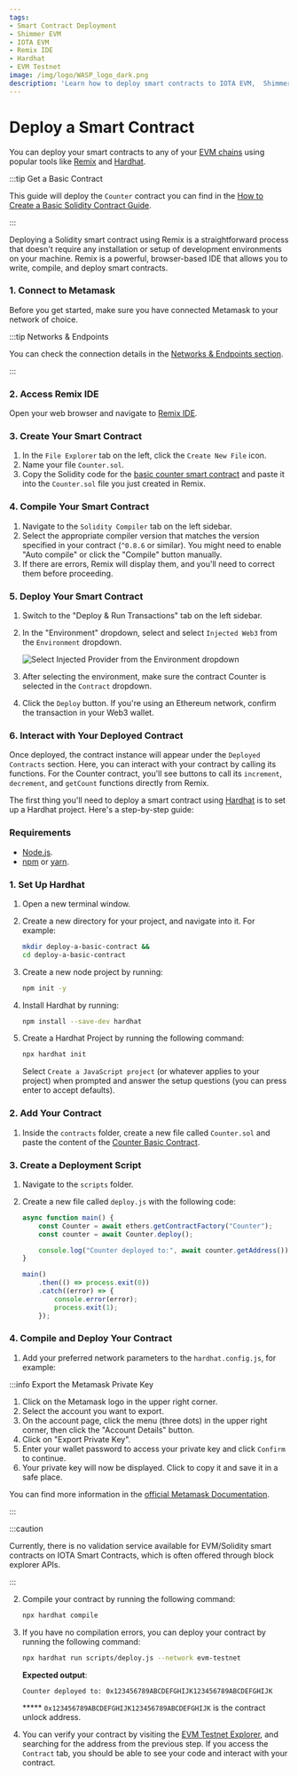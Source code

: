 ```yaml
---
tags:
- Smart Contract Deployment
- Shimmer EVM
- IOTA EVM
- Remix IDE
- Hardhat 
- EVM Testnet
image: /img/logo/WASP_logo_dark.png
description: 'Learn how to deploy smart contracts to IOTA EVM,  Shimmer EVM and EVM Testnet using popular tools like Remix and Hardhat.'
---
```


# Deploy a Smart Contract

You can deploy your smart contracts to any of your [EVM chains](/build/networks-endpoints/) using popular tools like [Remix](#remix)
and [Hardhat](#hardhat).

:::tip Get a Basic Contract

This guide will deploy the `Counter` contract you can find in
the [How to Create a Basic Solidity Contract Guide](create-a-basic-contract.md).

:::

<Tabs>
<TabItem value='remix' label='Remix'>

Deploying a Solidity smart contract using Remix is a straightforward process that doesn't require any installation or
setup of development environments on your machine. Remix is a powerful, browser-based IDE that allows you to write,
compile, and deploy smart contracts.

### 1. Connect to Metamask

Before you get started, make sure you have connected Metamask to your network of choice.

:::tip Networks & Endpoints

You can check the connection details in the [Networks & Endpoints section](/build/networks-endpoints/).

:::

<MetamaskButtons/>

### 2. Access Remix IDE

Open your web browser and navigate to [Remix IDE](https://remix.ethereum.org/).

### 3. Create Your Smart Contract

1. In the `File Explorer` tab on the left, click the `Create New File` icon.
2. Name your file `Counter.sol`.
3. Copy the Solidity code for the [basic counter smart contract](create-a-basic-contract.md) and paste it into
   the `Counter.sol` file you just created in Remix.

### 4. Compile Your Smart Contract

1. Navigate to the `Solidity Compiler` tab on the left sidebar.
2. Select the appropriate compiler version that matches the version specified in your contract (`^0.8.6` or similar).
   You might need to enable "Auto compile" or click the "Compile" button manually.
3. If there are errors, Remix will display them, and you'll need to correct them before proceeding.

### 5. Deploy Your Smart Contract

1. Switch to the "Deploy & Run Transactions" tab on the left sidebar.
2. In the "Environment" dropdown, select and select `Injected Web3` from the `Environment` dropdown.

   ![Select Injected Provider from the Environment dropdown](/img/evm/remix-injected-provider-metamask.png)
   
3. After selecting the environment, make sure the contract Counter is selected in the `Contract` dropdown.
4. Click the `Deploy` button. If you're using an Ethereum network, confirm the transaction in your Web3 wallet.

### 6. Interact with Your Deployed Contract

Once deployed, the contract instance will appear under the `Deployed Contracts` section.
Here, you can interact with your contract by calling its functions. For the Counter contract, you'll see buttons to call
its `increment`, `decrement`, and `getCount` functions directly from Remix.

</TabItem>
<TabItem value='hardhat' label='Hardhat'>

The first thing you'll need to deploy a smart contract using [Hardhat](https://hardhat.org/) is to set up a Hardhat
project. Here's a step-by-step guide:

### Requirements

* [Node.js](https://nodejs.org/).
* [npm](https://www.npmjs.com/) or [yarn](https://yarnpkg.com/).

### 1. Set Up Hardhat

1. Open a new terminal window.
2. Create a new directory for your project, and navigate into it. For example:
   ```bash
   mkdir deploy-a-basic-contract &&
   cd deploy-a-basic-contract
   ```
3. Create a new node project by running:
   ```bash
   npm init -y
   ```
4. Install Hardhat by running:
   ```bash
   npm install --save-dev hardhat
   ```
5. Create a Hardhat Project by running the following command:
   ```bash
   npx hardhat init
   ```

   Select `Create a JavaScript project` (or whatever applies to your project) when prompted and answer the setup questions (you can press enter to
   accept defaults).

### 2. Add Your Contract

1. Inside the `contracts` folder, create a new file called  `Counter.sol` and paste the content of
   the [Counter Basic Contract](create-a-basic-contract.md).

### 3. Create a Deployment Script

1. Navigate to the `scripts` folder.
2. Create a new file called `deploy.js` with the following code:

   ```javascript
   async function main() {
       const Counter = await ethers.getContractFactory("Counter");
       const counter = await Counter.deploy();
   
       console.log("Counter deployed to:", await counter.getAddress());
   }
   
   main()
       .then(() => process.exit(0))
       .catch((error) => {
           console.error(error);
           process.exit(1);
       });
   ```

### 4. Compile and Deploy Your Contract

1. Add your preferred network parameters to the `hardhat.config.js`, for example:

<HardhatConfig/>

:::info Export the Metamask Private Key

1. Click on the Metamask logo in the upper right corner.
2. Select the account you want to export.
3. On the account page, click the menu (three dots) in the upper right corner, then click the "Account Details" button.
4. Click on "Export Private Key".
5. Enter your wallet password to access your private key and click `Confirm` to continue.
6. Your private key will now be displayed. Click to copy it and save it in a safe place. 

You can find more information in the [official Metamask Documentation](https://support.metamask.io/managing-my-wallet/secret-recovery-phrase-and-private-keys/how-to-export-an-accounts-private-key/).

:::

:::caution

Currently, there is no validation service available for EVM/Solidity smart contracts on IOTA Smart Contracts, which is
often offered through block explorer APIs.

:::

2. Compile your contract by running the following command:

   ```bash
   npx hardhat compile
   ```

3. If you have no compilation errors, you can deploy your contract by running the following command:

   ```bash
   npx hardhat run scripts/deploy.js --network evm-testnet
   ```

   **Expected output**:

   ```bash
   Counter deployed to: 0x123456789ABCDEFGHIJK123456789ABCDEFGHIJK
   ```
   ***** `0x123456789ABCDEFGHIJK123456789ABCDEFGHIJK` is the contract unlock address.

4. You can verify your contract by visiting
   the [EVM Testnet Explorer](https://explorer.evm.testnet.shimmer.network/),
   and searching for the address from the previous step. If you access the `Contract` tab, you should be able to see
   your code and interact with your contract.

</TabItem>
</Tabs>